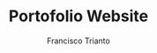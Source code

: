 ---
    title: Portofolio Website
    description: My portofolio website using Nextjs with tailwind and typescript.
    image: /images/projects/portofolio-website.png
    author: 'Francisco Trianto'
    publishedAt: '2024-09-08'
    repository: https://github.com/NoHaitch/portofolio
    techUsed: [node, nextjs, tailwind, typescript, resend, shadcn, mdx, vercel]
---